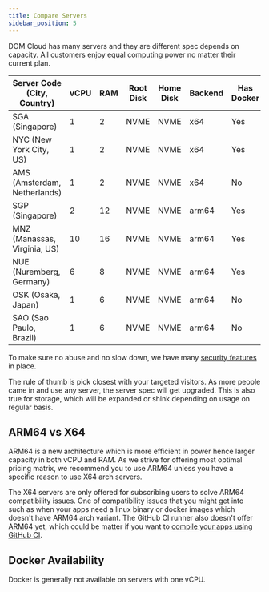 ```yaml
---
title: Compare Servers
sidebar_position: 5
---
```


DOM Cloud has many servers and they are different spec depends on capacity. All customers enjoy equal computing power no matter their current plan.

| Server Code (City, Country)  | vCPU | RAM | Root Disk | Home Disk | Backend | Has Docker |
|------------------------------|------|-----|-----------|-----------|---------|------------|
| SGA (Singapore)              | 1    | 2   | NVME      | NVME      | x64     | Yes        |
| NYC (New York City, US)      | 1    | 2   | NVME      | NVME      | x64     | Yes        |
| AMS (Amsterdam, Netherlands) | 1    | 2   | NVME      | NVME      | x64     | No         |
| SGP (Singapore)              | 2    | 12  | NVME      | NVME      | arm64   | Yes        |
| MNZ (Manassas, Virginia, US) | 10   | 16  | NVME      | NVME      | arm64   | Yes        |
| NUE (Nuremberg, Germany)     | 6    | 8   | NVME      | NVME      | arm64   | Yes        |
| OSK (Osaka, Japan)           | 1    | 6   | NVME      | NVME      | arm64   | No         |
| SAO (Sao Paulo, Brazil)      | 1    | 6   | NVME      | NVME      | arm64   | No         |

To make sure no abuse and no slow down, we have many [security features](./security.mdx) in place.

The rule of thumb is pick closest with your targeted visitors. As more people came in and use any server, the server spec will get upgraded. This is also true for storage, which will be expanded or shink depending on usage on regular basis.

## ARM64 vs X64

ARM64 is a new architecture which is more efficient in power hence larger capacity in both vCPU and RAM. As we strive for offering most optimal pricing matrix, we recommend you to use ARM64 unless you have a specific reason to use X64 arch servers. 

The X64 servers are only offered for subscribing users to solve ARM64 compatibility issues. One of compatibility issues that you might get into such as when your apps need a linux binary or docker images which doesn't have ARM64 arch variant. The GitHub CI runner also doesn't offer ARM64 yet, which could be matter if you want to [compile your apps using GitHub CI](../features/github.mdx).

## Docker Availability

Docker is generally not available on servers with one vCPU. 

